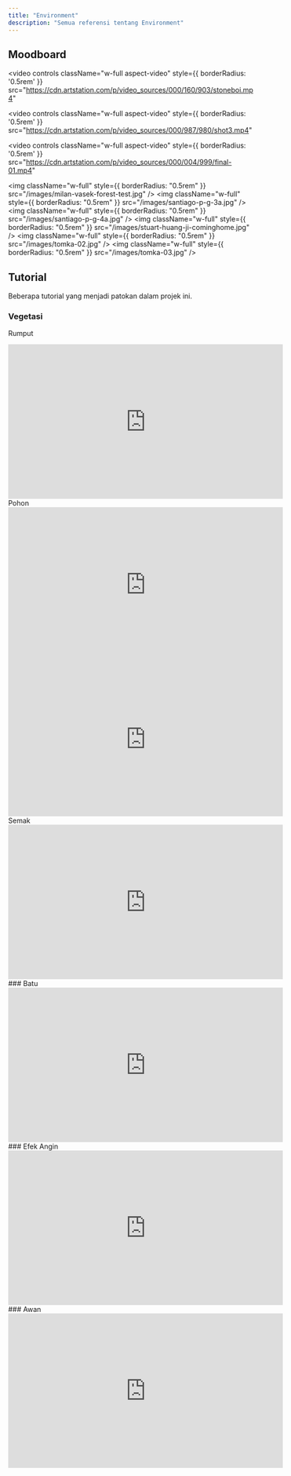 ```yaml
---
title: "Environment"
description: "Semua referensi tentang Environment"
---
```

## Moodboard
<video
  controls
  className="w-full aspect-video"
    style={{  borderRadius: '0.5rem' }}
  src="https://cdn.artstation.com/p/video_sources/000/160/903/stoneboi.mp4"
></video>
<video
  controls
  className="w-full aspect-video"
    style={{  borderRadius: '0.5rem' }}
  src="https://cdn.artstation.com/p/video_sources/000/987/980/shot3.mp4"
></video>
<video
  controls
  className="w-full aspect-video"
    style={{  borderRadius: '0.5rem' }}
  src="https://cdn.artstation.com/p/video_sources/000/004/999/final-01.mp4"
></video>
<img className="w-full" style={{ borderRadius: "0.5rem" }} src="/images/milan-vasek-forest-test.jpg" />
<img className="w-full" style={{ borderRadius: "0.5rem" }} src="/images/santiago-p-g-3a.jpg" />
<img className="w-full" style={{ borderRadius: "0.5rem" }} src="/images/santiago-p-g-4a.jpg" />
<img className="w-full" style={{ borderRadius: "0.5rem" }} src="/images/stuart-huang-ji-cominghome.jpg" />
<img className="w-full" style={{ borderRadius: "0.5rem" }} src="/images/tomka-02.jpg" />
<img className="w-full" style={{ borderRadius: "0.5rem" }} src="/images/tomka-03.jpg" />


## Tutorial
Beberapa tutorial yang menjadi patokan dalam projek ini.
### Vegetasi
Rumput
<iframe
  width="560"
  height="315"
  src="https://www.youtube.com/embed/6hyztL8btlY"
  title="YouTube video player"
  frameBorder="0"
  allow="accelerometer; autoplay; clipboard-write; encrypted-media; gyroscope; picture-in-picture"
  allowFullScreen
  style={{ width: '100%', borderRadius: '0.5rem' }}
></iframe>
Pohon
<iframe
  width="560"
  height="315"
  src="https://www.youtube.com/embed/52sTppv7Y-E"
  title="YouTube video player"
  frameBorder="0"
  allow="accelerometer; autoplay; clipboard-write; encrypted-media; gyroscope; picture-in-picture"
  allowFullScreen
  style={{ width: '100%', borderRadius: '0.5rem' }}
></iframe>
<iframe
  width="560"
  height="315"
  src="https://www.youtube.com/embed/-PAojcOzyz4"
  title="YouTube video player"
  frameBorder="0"
  allow="accelerometer; autoplay; clipboard-write; encrypted-media; gyroscope; picture-in-picture"
  allowFullScreen
  style={{ width: '100%', borderRadius: '0.5rem' }}
></iframe>
Semak
<iframe
  width="560"
  height="315"
  src="https://www.youtube.com/embed/o3Nc_9PK75E"
  title="YouTube video player"
  frameBorder="0"
  allow="accelerometer; autoplay; clipboard-write; encrypted-media; gyroscope; picture-in-picture"
  allowFullScreen
  style={{ width: '100%', borderRadius: '0.5rem' }}
></iframe>
### Batu
<iframe
  width="560"
  height="315"
  src="https://www.youtube.com/embed/FHeBI5tAGP0"
  title="YouTube video player"
  frameBorder="0"
  allow="accelerometer; autoplay; clipboard-write; encrypted-media; gyroscope; picture-in-picture"
  allowFullScreen
  style={{ width: '100%', borderRadius: '0.5rem' }}
></iframe>
### Efek Angin
<iframe
  width="560"
  height="315"
  src="https://www.youtube.com/embed/EPz6rYMsshI"
  title="YouTube video player"
  frameBorder="0"
  allow="accelerometer; autoplay; clipboard-write; encrypted-media; gyroscope; picture-in-picture"
  allowFullScreen
  style={{ width: '100%', borderRadius: '0.5rem' }}
></iframe>
### Awan
<iframe
  width="560"
  height="315"
  src="https://www.youtube.com/embed/m4aOZm6auxQ"
  title="YouTube video player"
  frameBorder="0"
  allow="accelerometer; autoplay; clipboard-write; encrypted-media; gyroscope; picture-in-picture"
  allowFullScreen
  style={{ width: '100%', borderRadius: '0.5rem' }}
></iframe>



